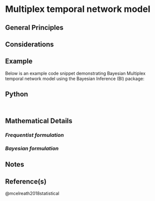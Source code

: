 # Multiplex temporal network model

## General Principles

## Considerations
::: callout-caution 
:::

## Example
Below is an example code snippet demonstrating Bayesian  Multiplex temporal network model using the Bayesian Inference (BI) package:

::: {.panel-tabset group="language"}
## Python
``` python
```

``` R
```
:::

## Mathematical Details

### *Frequentist formulation*

### *Bayesian formulation*


## Notes
::: callout-note

:::

## Reference(s)

@mcelreath2018statistical
